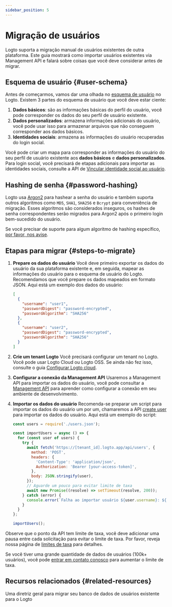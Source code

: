 ```yaml
---
sidebar_position: 5
---
```


# Migração de usuários

Logto suporta a migração manual de usuários existentes de outra plataforma. Este guia mostrará como importar usuários existentes via Management API e falará sobre coisas que você deve considerar antes de migrar.

## Esquema de usuário \{#user-schema}

Antes de começarmos, vamos dar uma olhada no [esquema de usuário](/user-management/user-data/#user-profile) no Logto. Existem 3 partes do esquema de usuário que você deve estar ciente:

1. **Dados básicos**: são as informações básicas do perfil do usuário, você pode corresponder os dados do seu perfil de usuário existente.
2. **Dados personalizados**: armazena informações adicionais do usuário, você pode usar isso para armazenar arquivos que não conseguem corresponder aos dados básicos.
3. **Identidades sociais**: armazena as informações do usuário recuperadas do login social.

Você pode criar um mapa para corresponder as informações do usuário do seu perfil de usuário existente aos **dados básicos** e **dados personalizados**. Para login social, você precisará de etapas adicionais para importar as identidades sociais, consulte a API de [Vincular identidade social ao usuário](https://openapi.logto.io/operation/operation-createuseridentity).

## Hashing de senha \{#password-hashing}

Logto usa [Argon2](https://en.wikipedia.org/wiki/Argon2) para hashear a senha do usuário e também suporta outros algoritmos como `MD5`, `SHA1`, `SHA256` e `Bcrypt` para conveniência de migração. Esses algoritmos são considerados inseguros, os hashes de senha correspondentes serão migrados para Argon2 após o primeiro login bem-sucedido do usuário.

Se você precisar de suporte para algum algoritmo de hashing específico, [por favor, nos avise](https://logto.io/contact).

## Etapas para migrar \{#steps-to-migrate}

1.  **Prepare os dados do usuário**
    Você deve primeiro exportar os dados do usuário da sua plataforma existente e, em seguida, mapear as informações do usuário para o esquema de usuário do Logto. Recomendamos que você prepare os dados mapeados em formato JSON. Aqui está um exemplo dos dados do usuário:

    ```json
    [
      {
        "username": "user1",
        "passwordDigest": "password-encrypted",
        "passwordAlgorithm": "SHA256"
      },
      {
        "username": "user2",
        "passwordDigest": "password-encrypted",
        "passwordAlgorithm": "SHA256"
      }
    ]
    ```

2.  **Crie um tenant Logto**
    Você precisará configurar um tenant no Logto. Você pode usar Logto Cloud ou Logto OSS. Se ainda não fez isso, consulte o guia [Configurar Logto cloud](/introduction/set-up-logto-cloud/#create-logto-tenant).
3.  **Configurar a conexão da Management API**
    Usaremos a Management API para importar os dados do usuário, você pode consultar a [Management API](/integrate-logto/interact-with-management-api) para aprender como configurar a conexão em seu ambiente de desenvolvimento.
4.  **Importar os dados do usuário**
    Recomenda-se preparar um script para importar os dados do usuário um por um, chamaremos a API [create user](https://openapi.logto.io/operation/operation-createuser) para importar os dados do usuário. Aqui está um exemplo do script:

    ```jsx
    const users = require('./users.json');

    const importUsers = async () => {
      for (const user of users) {
        try {
          await fetch('https://[tenant_id].logto.app/api/users', {
            method: 'POST',
            headers: {
              'Content-Type': 'application/json',
              Authorization: 'Bearer [your-access-token]',
            },
            body: JSON.stringify(user),
          });
          // Aguarde um pouco para evitar limite de taxa
          await new Promise((resolve) => setTimeout(resolve, 200));
        } catch (error) {
          console.error(`Falha ao importar usuário ${user.username}: ${error.message}`);
        }
      }
    };

    importUsers();
    ```

Observe que o ponto da API tem limite de taxa, você deve adicionar uma pausa entre cada solicitação para evitar o limite de taxa. Por favor, reveja nossa página de [limites de taxa](/integrate-logto/interact-with-management-api/#rate-limit) para detalhes.

Se você tiver uma grande quantidade de dados de usuários (100k+ usuários), você pode [entrar em contato conosco](https://logto.io/contact) para aumentar o limite de taxa.

## Recursos relacionados \{#related-resources}

<Url href="https://blog.logto.io/general-migration-guide">
  Uma diretriz geral para migrar seu banco de dados de usuários existente para o Logto
</Url>
